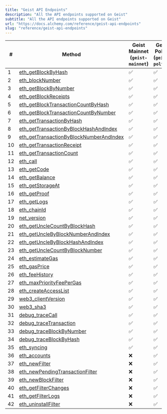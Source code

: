 ```yaml
---
title: "Geist API Endpoints"
description: "All the API endpoints supported on Geist"
subtitle: "All the API endpoints supported on Geist"
url: "https://docs.alchemy.com/reference/geist-api-endpoints"
slug: "reference/geist-api-endpoints"
---
```


| #  | Method                                                                                         | **Geist Mainnet (`geist-mainnet`)** | **Geist Polter (`geist-polter`)** |
| -- | ---------------------------------------------------------------------------------------------- | ----------------------------------- | --------------------------------- |
| 1  | [eth\_getBlockByHash](/reference/eth-getblockbyhash)                                           | ✅                                   | ✅                                 |
| 2  | [eth\_blockNumber](/reference/eth-blocknumber)                                                 | ✅                                   | ✅                                 |
| 3  | [eth\_getBlockByNumber](/reference/eth-getblockbynumber)                                       | ✅                                   | ✅                                 |
| 4  | [eth\_getBlockReceipts](/reference/eth-getblockreceipts)                                       | ✅                                   | ✅                                 |
| 5  | [eth\_getBlockTransactionCountByHash](/reference/eth-getblocktransactioncountbyhash)           | ✅                                   | ✅                                 |
| 6  | [eth\_getBlockTransactionCountByNumber](/reference/eth-getblocktransactioncountbynumber)       | ✅                                   | ✅                                 |
| 7  | [eth\_getTransactionByHash](/reference/eth-gettransactionbyhash)                               | ✅                                   | ✅                                 |
| 8  | [eth\_getTransactionByBlockHashAndIndex](/reference/eth-gettransactionbyblockhashandindex)     | ✅                                   | ✅                                 |
| 9  | [eth\_getTransactionByBlockNumberAndIndex](/reference/eth-gettransactionbyblocknumberandindex) | ✅                                   | ✅                                 |
| 10 | [eth\_getTransactionReceipt](/reference/eth-gettransactionreceipt)                             | ✅                                   | ✅                                 |
| 11 | [eth\_getTransactionCount](/reference/eth-gettransactioncount)                                 | ✅                                   | ✅                                 |
| 12 | [eth\_call](/reference/eth-call)                                                               | ✅                                   | ✅                                 |
| 13 | [eth\_getCode](/reference/eth-getcode)                                                         | ✅                                   | ✅                                 |
| 14 | [eth\_getBalance](/reference/eth-getbalance)                                                   | ✅                                   | ✅                                 |
| 15 | [eth\_getStorageAt](/reference/eth-getstorageat)                                               | ✅                                   | ✅                                 |
| 16 | [eth\_getProof](/reference/eth-getproof)                                                       | ✅                                   | ✅                                 |
| 17 | [eth\_getLogs](/reference/eth-getlogs)                                                         | ✅                                   | ✅                                 |
| 18 | [eth\_chainId](/reference/eth-chainid)                                                         | ✅                                   | ✅                                 |
| 19 | [net\_version](/reference/net-version)                                                         | ✅                                   | ✅                                 |
| 20 | [eth\_getUncleCountByBlockHash](/reference/eth-getunclecountbyblockhash)                       | ✅                                   | ✅                                 |
| 21 | [eth\_getUncleByBlockNumberAndIndex](/reference/eth-getunclebyblocknumberandindex)             | ✅                                   | ✅                                 |
| 22 | [eth\_getUncleByBlockHashAndIndex](/reference/eth-getunclebyblockhashandindex)                 | ✅                                   | ✅                                 |
| 23 | [eth\_getUncleCountByBlockNumber](/reference/eth-getunclecountbyblocknumber)                   | ✅                                   | ✅                                 |
| 24 | [eth\_estimateGas](/reference/eth-estimategas)                                                 | ✅                                   | ✅                                 |
| 25 | [eth\_gasPrice](/reference/eth-gasprice)                                                       | ✅                                   | ✅                                 |
| 26 | [eth\_feeHistory](/reference/eth-feehistory)                                                   | ✅                                   | ✅                                 |
| 27 | [eth\_maxPriorityFeePerGas](/reference/eth-maxpriorityfeepergas)                               | ✅                                   | ✅                                 |
| 28 | [eth\_createAccessList](/reference/eth-createaccesslist)                                       | ✅                                   | ✅                                 |
| 29 | [web3\_clientVersion](/reference/web3-clientversion)                                           | ✅                                   | ✅                                 |
| 30 | [web3\_sha3](/reference/web3-sha3)                                                             | ✅                                   | ✅                                 |
| 31 | [debug\_traceCall](/reference/debug-tracecall)                                                 | ✅                                   | ✅                                 |
| 32 | [debug\_traceTransaction](/reference/debug-tracetransaction)                                   | ✅                                   | ✅                                 |
| 33 | [debug\_traceBlockByNumber](/reference/debug-traceblockbynumber)                               | ✅                                   | ✅                                 |
| 34 | [debug\_traceBlockByHash](/reference/debug-traceblockbyhash)                                   | ✅                                   | ✅                                 |
| 35 | [eth\_syncing](/reference/eth-syncing)                                                         | ✅                                   | ✅                                 |
| 36 | [eth\_accounts](/reference/eth-accounts)                                                       | ❌                                   | ✅                                 |
| 37 | [eth\_newFilter](/reference/eth-newfilter)                                                     | ❌                                   | ✅                                 |
| 38 | [eth\_newPendingTransactionFilter](/reference/eth-newpendingtransactionfilter)                 | ❌                                   | ✅                                 |
| 39 | [eth\_newBlockFilter](/reference/eth-newblockfilter)                                           | ❌                                   | ✅                                 |
| 40 | [eth\_getFilterChanges](/reference/eth-getfilterchanges)                                       | ❌                                   | ✅                                 |
| 41 | [eth\_getFilterLogs](/reference/eth-getfilterlogs)                                             | ❌                                   | ✅                                 |
| 42 | [eth\_uninstallFilter](/reference/eth-uninstallfilter)                                         | ❌                                   | ✅                                 |
